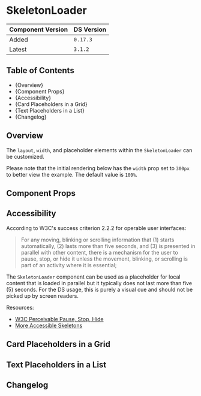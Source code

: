 

<Meta of={SkeletonLoaderStories} />

# SkeletonLoader

| Component Version | DS Version |
| ----------------- | ---------- |
| Added             | `0.17.3`   |
| Latest            | `3.1.2`    |

## Table of Contents

- {<Link href="#overview" target="_self">Overview</Link>}
- {<Link href="#component-props" target="_self">Component Props</Link>}
- {<Link href="#accessibility" target="_self">Accessibility</Link>}
- {<Link href="#card-placeholders-in-a-grid" target="_self">Card Placeholders in a Grid</Link>}
- {<Link href="#text-placeholders-in-a-list" target="_self">Text Placeholders in a List</Link>}
- {<Link href="#changelog" target="_self">Changelog</Link>}

## Overview

<Description of={SkeletonLoaderStories} />

The `layout`, `width`, and placeholder elements within the `SkeletonLoader` can
be customized.

Please note that the initial rendering below has the `width` prop set to `300px`
to better view the example. The default value is `100%`.

## Component Props

<Canvas of={SkeletonLoaderStories.WithControls} />

<ArgTypes of={SkeletonLoaderStories.WithControls} />

## Accessibility

According to W3C's success criterion 2.2.2 for operable user interfaces:

> For any moving, blinking or scrolling information that (1) starts
> automatically, (2) lasts more than five seconds, and (3) is presented in
> parallel with other content, there is a mechanism for the user to pause, stop,
> or hide it unless the movement, blinking, or scrolling is part of an activity
> where it is essential;

The `SkeletonLoader` component can be used as a placeholder for local content
that is loaded in parallel but it typically does not last more than five (5)
seconds. For the DS usage, this is purely a visual cue and should not be picked
up by screen readers.

Resources:

- [W3C Perceivable Pause, Stop, Hide](https://www.w3.org/TR/WCAG/#pause-stop-hide)
- [More Accessible Skeletons](https://adrianroselli.com/2020/11/more-accessible-skeletons.html)

## Card Placeholders in a Grid

<Canvas of={SkeletonLoaderStories.GridExample} />

## Text Placeholders in a List

<Canvas of={SkeletonLoaderStories.ListExample} />

## Changelog

<ComponentChangelogTable changelogData={changelogData} />
